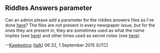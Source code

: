== Riddles Answers parameter ==

Can an admin please add a parameter for the riddles answers files as I've done [http://archives.clubpenguinwiki.info/wiki/Template:Newspaper?diff=77315&oldid=63474 here]? The files are not present in every newspaper issue, but for the ones they are present in, they are sometimes used as what the name implies (see [http://media1.clubpenguin.com/play/v2/content/local/en/news/papers/20131127/content/overlays/riddlesAnswers.swf here]) and other times used as secret notes (see [http://media1.clubpenguin.com/play/v2/content/local/en/news/papers/20131106/content/overlays/riddlesAnswers.swf here]).

--[[User:Kawkeetcp|Kawkeetcp]] ([[User talk:Kawkeetcp|talk]]) 06:32, 1 September 2015 (UTC)
